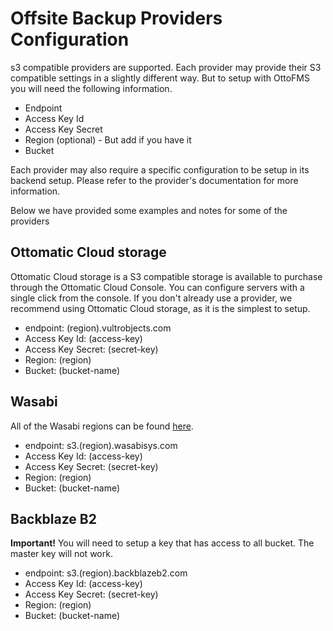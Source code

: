 # Offsite Backup Providers Configuration

s3 compatible providers are supported. Each provider may provide their S3 compatible settings in a slightly different way. But to setup with OttoFMS you will need the following information.

- Endpoint
- Access Key Id
- Access Key Secret
- Region (optional) - But add if you have it
- Bucket

Each provider may also require a specific configuration to be setup in its backend setup. Please refer to the provider's documentation for more information.

Below we have provided some examples and notes for some of the providers

## Ottomatic Cloud storage

Ottomatic Cloud storage is a S3 compatible storage is available to purchase through the Ottomatic Cloud Console. You can configure servers with a single click from the console. If you don't already use a provider, we recommend using Ottomatic Cloud storage, as it is the simplest to setup.

- endpoint: (region).vultrobjects.com
- Access Key Id: (access-key)
- Access Key Secret: (secret-key)
- Region: (region)
- Bucket: (bucket-name)

## Wasabi

All of the Wasabi regions can be found [here](https://knowledgebase.wasabi.com/hc/en-us/articles/360015106031-What-are-the-service-URLs-for-Wasabi-s-different-storage-regions).

- endpoint: s3.(region).wasabisys.com
- Access Key Id: (access-key)
- Access Key Secret: (secret-key)
- Region: (region)
- Bucket: (bucket-name)

## Backblaze B2

**Important!** You will need to setup a key that has access to all bucket. The master key will not work.

- endpoint: s3.(region).backblazeb2.com
- Access Key Id: (access-key)
- Access Key Secret: (secret-key)
- Region: (region)
- Bucket: (bucket-name)
